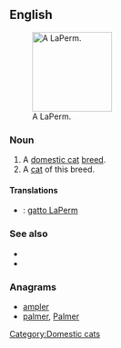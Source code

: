 ==English==
[[File:Laperm LH blacktabby white.jpg|thumb|140px|right|A LaPerm.]]
===Noun===
{{en-noun}}

# A [[domestic cat]] [[breed]].
# A [[cat]] of this breed.
====Translations====
{{checktrans-top}}
* {{ttbc|it}}: [[gatto LaPerm]]
{{trans-mid}}
{{trans-bottom}}

===See also===
* {{pedia}}
* {{commonslite|Category:LaPerm}}

===Anagrams===
* [[ampler#English|ampler]]
* [[palmer#English|palmer]], [[Palmer#English|Palmer]]

[[Category:Domestic cats]]